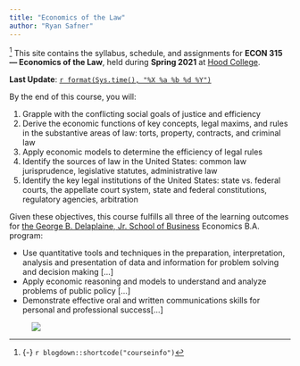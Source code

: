 ```yaml
---
title: "Economics of the Law"
author: "Ryan Safner"
---
```


^[{-} `r blogdown::shortcode("courseinfo")`] <span class="newthought">This site contains</span> the syllabus, schedule, and assignments for **ECON 315 — Economics of the Law**, held during **Spring 2021** at [Hood College](https://hood.edu).

**Last Update**: [`r format(Sys.time(), "%X %a %b %d %Y")`](https://github.com/ryansafner/lawS21/commits/main)

By the end of this course, you will: 

1. Grapple with the conflicting social goals of justice and efficiency
2. Derive the economic functions of key concepts, legal maxims, and rules in the substantive areas of
law: torts, property, contracts, and criminal law
3. Apply economic models to determine the efficiency of legal rules
4. Identify the sources of law in the United States: common law jurisprudence, legislative statutes,
administrative law
5. Identify the key legal institutions of the United States: state vs. federal courts, the appellate court system, state and federal constitutions, regulatory agencies, arbitration

Given these objectives, this course fulfills all three of the learning outcomes for [the George B. Delaplaine, Jr. School of Business](https://www.hood.edu/academics/departments/george-b-delaplaine-jr-school-business/student-learning-outcomes) Economics B.A. program:

- Use quantitative tools and techniques in the preparation, interpretation, analysis and presentation of data and information for problem solving and decision making [...]
- Apply economic reasoning and models to understand and analyze problems of public policy [...]
- Demonstrate effective oral and written communications skills for personal and professional success[...]

<figure>
[![](/images/law_flowchart.png)](/images/law_flowchart.png)
</figure>
